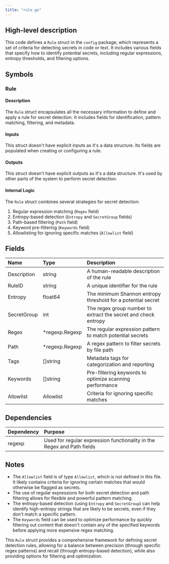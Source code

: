 ```yaml
---
title: "rule.go"
---
```


## High-level description
This code defines a `Rule` struct in the `config` package, which represents a set of criteria for detecting secrets in code or text. It includes various fields that specify how to identify potential secrets, including regular expressions, entropy thresholds, and filtering options.

## Symbols

### Rule
#### Description
The `Rule` struct encapsulates all the necessary information to define and apply a rule for secret detection. It includes fields for identification, pattern matching, filtering, and metadata.

#### Inputs
This struct doesn't have explicit inputs as it's a data structure. Its fields are populated when creating or configuring a rule.

#### Outputs
This struct doesn't have explicit outputs as it's a data structure. It's used by other parts of the system to perform secret detection.

#### Internal Logic
The `Rule` struct combines several strategies for secret detection:
1. Regular expression matching (`Regex` field)
2. Entropy-based detection (`Entropy` and `SecretGroup` fields)
3. Path-based filtering (`Path` field)
4. Keyword pre-filtering (`Keywords` field)
5. Allowlisting for ignoring specific matches (`Allowlist` field)

## Fields

| Name | Type | Description |
|:-----|:-----|:------------|
| Description | string | A human-readable description of the rule |
| RuleID | string | A unique identifier for the rule |
| Entropy | float64 | The minimum Shannon entropy threshold for a potential secret |
| SecretGroup | int | The regex group number to extract the secret and check entropy |
| Regex | *regexp.Regexp | The regular expression pattern to match potential secrets |
| Path | *regexp.Regexp | A regex pattern to filter secrets by file path |
| Tags | []string | Metadata tags for categorization and reporting |
| Keywords | []string | Pre-filtering keywords to optimize scanning performance |
| Allowlist | Allowlist | Criteria for ignoring specific matches |

## Dependencies
| Dependency | Purpose |
|:-----------|:--------|
| regexp | Used for regular expression functionality in the Regex and Path fields |

## Notes
- The `Allowlist` field is of type `Allowlist`, which is not defined in this file. It likely contains criteria for ignoring certain matches that would otherwise be flagged as secrets.
- The use of regular expressions for both secret detection and path filtering allows for flexible and powerful pattern matching.
- The entropy-based detection (using `Entropy` and `SecretGroup`) can help identify high-entropy strings that are likely to be secrets, even if they don't match a specific pattern.
- The `Keywords` field can be used to optimize performance by quickly filtering out content that doesn't contain any of the specified keywords before applying more expensive regex matching.

This `Rule` struct provides a comprehensive framework for defining secret detection rules, allowing for a balance between precision (through specific regex patterns) and recall (through entropy-based detection), while also providing options for filtering and optimization.